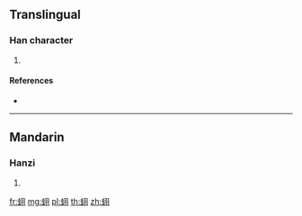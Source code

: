 {{character info/new}}
==Translingual==

===Han character===
{{Han char|rn=142|rad=虫|as=06|sn=12|four=|canj=LISMM}}

# {{defn|Han|sort=虫06}}

====References====
* {{Han ref|kx=1082.050|dkj=33016|dj=1550.090|hdz=42852.110|uh=86E1|ud=34529}}

----

==Mandarin==

===Hanzi===
{{cmn-hanzi|pin=[[yì]] ([[yi4]])|wg=i<sup>4</sup>}}

# {{defn|lang=cmn|sort=虫06}}

[[fr:蛡]]
[[mg:蛡]]
[[pl:蛡]]
[[th:蛡]]
[[zh:蛡]]